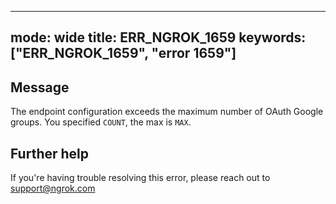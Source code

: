 
---
mode: wide
title: ERR_NGROK_1659
keywords: ["ERR_NGROK_1659", "error 1659"]
---

## Message
The endpoint configuration exceeds the maximum number of OAuth Google groups. You specified `COUNT`, the max is `MAX`.




## Further help
If you're having trouble resolving this error, please reach out to [support@ngrok.com](mailto:support@ngrok.com?subject=Help%20with%20ERR_NGROK_1659)

